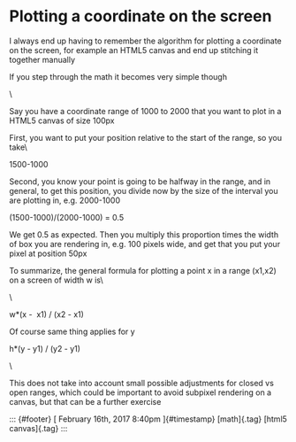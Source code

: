 Plotting a coordinate on the screen
===================================

I always end up having to remember the algorithm for plotting a
coordinate on the screen, for example an HTML5 canvas and end up
stitching it together manually

If you step through the math it becomes very simple though

\

Say you have a coordinate range of 1000 to 2000 that you want to plot in
a HTML5 canvas of size 100px

First, you want to put your position relative to the start of the range,
so you take\

1500-1000

Second, you know your point is going to be halfway in the range, and in
general, to get this position, you divide now by the size of the
interval you are plotting in, e.g. 2000-1000

(1500-1000)/(2000-1000) = 0.5

We get 0.5 as expected. Then you multiply this proportion times the
width of box you are rendering in, e.g. 100 pixels wide, and get that
you put your pixel at position 50px

To summarize, the general formula for plotting a point x in a range
(x1,x2) on a screen of width w is\

\

w\*(x -  x1) / (x2 - x1)

Of course same thing applies for y

h\*(y - y1) / (y2 - y1)

\

This does not take into account small possible adjustments for closed vs
open ranges, which could be important to avoid subpixel rendering on a
canvas, but that can be a further exercise

::: {#footer}
[ February 16th, 2017 8:40pm ]{#timestamp} [math]{.tag} [html5
canvas]{.tag}
:::
